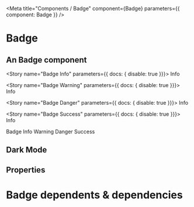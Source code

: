
<Meta title="Components / Badge" component={Badge} parameters={{ component: Badge }} />

# Badge

## An Badge component 

<Story name="Badge Info" parameters={{ docs: { disable: true }}}>
    <Badge fcStyle='info'>Info</Badge>
</Story>

<Story name="Badge Warning" parameters={{ docs: { disable: true }}}>
    <Badge fcStyle='warning'>Info</Badge>
</Story>

<Story name="Badge Danger" parameters={{ docs: { disable: true }}}>
    <Badge fcStyle='danger'>Info</Badge>
</Story>

<Story name="Badge Success" parameters={{ docs: { disable: true }}}>
    <Badge fcStyle='success'>Info</Badge>
</Story>

<Preview>
      <Badge>Badge</Badge>
        <Badge fcStyle='info'>Info</Badge>
        <Badge fcStyle='warning'>Warning</Badge>
        <Badge fcStyle='danger'>Danger</Badge>
        <Badge fcStyle='success'>Success</Badge>
</Preview>

## Dark Mode

<BadgeDemoDarkMode />

## Properties

<Props of={Badge} />



# Badge dependents & dependencies
<DependenciesTable titleDependencies='Dependencies' titleDependents='Dependents' of={Badge} />
